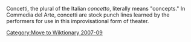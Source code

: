 {{dicdef}}
Concetti, the plural of the Italian ''concetto'', literally means "concepts." In Commedia del Arte, concetti are stock punch lines learned by the performers for use in this improvisational form of theater.

[[Category:Move to Wiktionary 2007-09]]